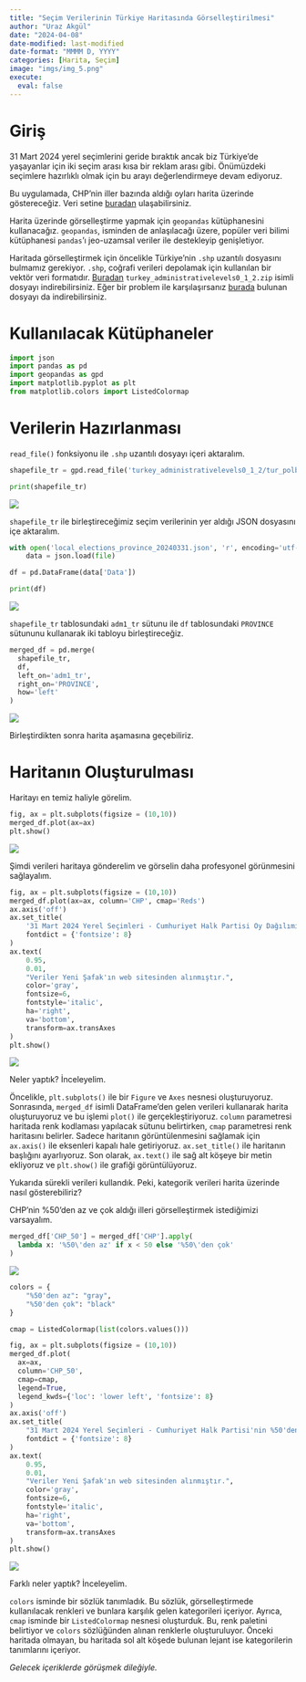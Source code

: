 ```yaml
---
title: "Seçim Verilerinin Türkiye Haritasında Görselleştirilmesi"
author: "Uraz Akgül"
date: "2024-04-08"
date-modified: last-modified
date-format: "MMMM D, YYYY"
categories: [Harita, Seçim]
image: "imgs/img_5.png"
execute:
  eval: false
---
```


# Giriş

31 Mart 2024 yerel seçimlerini geride bıraktık ancak biz Türkiye'de yaşayanlar için iki seçim arası kısa bir reklam arası gibi. Önümüzdeki seçimlere hazırlıklı olmak için bu arayı değerlendirmeye devam ediyoruz.

Bu uygulamada, CHP'nin iller bazında aldığı oyları harita üzerinde göstereceğiz. Veri setine [buradan](https://github.com/urazakgul/python-blog/tree/main/posts/post_4){.external target="_blank"} ulaşabilirsiniz.

Harita üzerinde görselleştirme yapmak için `geopandas` kütüphanesini kullanacağız. `geopandas`, isminden de anlaşılacağı üzere, popüler veri bilimi kütüphanesi `pandas`'ı jeo-uzamsal veriler ile destekleyip genişletiyor.

Haritada görselleştirmek için öncelikle Türkiye'nin `.shp` uzantılı dosyasını bulmamız gerekiyor. `.shp`, coğrafi verileri depolamak için kullanılan bir vektör veri formatıdır. [Buradan](https://data.humdata.org/dataset/cod-ab-tur?){.external target="_blank"} `turkey_administrativelevels0_1_2.zip` isimli dosyayı indirebilirsiniz. Eğer bir problem ile karşılaşırsanız [burada](https://github.com/urazakgul/python-blog/tree/main/posts/post_4){.external target="_blank"} bulunan dosyayı da indirebilirsiniz.

# Kullanılacak Kütüphaneler

```python

import json
import pandas as pd
import geopandas as gpd
import matplotlib.pyplot as plt
from matplotlib.colors import ListedColormap

```

# Verilerin Hazırlanması

`read_file()` fonksiyonu ile `.shp` uzantılı dosyayı içeri aktaralım.

```python

shapefile_tr = gpd.read_file('turkey_administrativelevels0_1_2/tur_polbnda_adm1.shp')

print(shapefile_tr)

```

![](imgs/img_1.PNG)

`shapefile_tr` ile birleştireceğimiz seçim verilerinin yer aldığı JSON dosyasını içe aktaralım.

```python

with open('local_elections_province_20240331.json', 'r', encoding='utf-8') as file:
    data = json.load(file)

df = pd.DataFrame(data['Data'])

print(df)

```

![](imgs/img_2.PNG)

`shapefile_tr` tablosundaki `adm1_tr` sütunu ile `df` tablosundaki `PROVINCE` sütununu kullanarak iki tabloyu birleştireceğiz.

```python

merged_df = pd.merge(
  shapefile_tr,
  df,
  left_on='adm1_tr',
  right_on='PROVINCE',
  how='left'
)

```

![](imgs/img_3.PNG)

Birleştirdikten sonra harita aşamasına geçebiliriz.

# Haritanın Oluşturulması

Haritayı en temiz haliyle görelim.

```python

fig, ax = plt.subplots(figsize = (10,10))
merged_df.plot(ax=ax)
plt.show()

```

![](imgs/img_4.png)

Şimdi verileri haritaya gönderelim ve görselin daha profesyonel görünmesini sağlayalım.

```python

fig, ax = plt.subplots(figsize = (10,10))
merged_df.plot(ax=ax, column='CHP', cmap='Reds')
ax.axis('off')
ax.set_title(
    '31 Mart 2024 Yerel Seçimleri - Cumhuriyet Halk Partisi Oy Dağılımı',
    fontdict = {'fontsize': 8}
)
ax.text(
    0.95,
    0.01,
    "Veriler Yeni Şafak'ın web sitesinden alınmıştır.",
    color='gray',
    fontsize=6,
    fontstyle='italic',
    ha='right',
    va='bottom',
    transform=ax.transAxes
)
plt.show()

```

![](imgs/img_5.png)

Neler yaptık? İnceleyelim.

Öncelikle, `plt.subplots()` ile bir `Figure` ve `Axes` nesnesi oluşturuyoruz. Sonrasında, `merged_df` isimli DataFrame'den gelen verileri kullanarak harita oluşturuyoruz ve bu işlemi `plot()` ile gerçekleştiriyoruz. `column` parametresi haritada renk kodlaması yapılacak sütunu belirtirken, `cmap` parametresi renk haritasını belirler. Sadece haritanın görüntülenmesini sağlamak için `ax.axis()` ile eksenleri kapalı hale getiriyoruz. `ax.set_title()` ile haritanın başlığını ayarlıyoruz. Son olarak, `ax.text()` ile sağ alt köşeye bir metin ekliyoruz ve `plt.show()` ile grafiği görüntülüyoruz.

Yukarıda sürekli verileri kullandık. Peki, kategorik verileri harita üzerinde nasıl gösterebiliriz?

CHP'nin %50'den az ve çok aldığı illeri görselleştirmek istediğimizi varsayalım.

```python

merged_df['CHP_50'] = merged_df['CHP'].apply(
  lambda x: '%50\'den az' if x < 50 else '%50\'den çok'
)

```

![](imgs/img_6.PNG)

```python

colors = {
    "%50'den az": "gray",
    "%50'den çok": "black"
}

cmap = ListedColormap(list(colors.values()))

fig, ax = plt.subplots(figsize = (10,10))
merged_df.plot(
  ax=ax,
  column='CHP_50',
  cmap=cmap,
  legend=True,
  legend_kwds={'loc': 'lower left', 'fontsize': 8}
)
ax.axis('off')
ax.set_title(
    "31 Mart 2024 Yerel Seçimleri - Cumhuriyet Halk Partisi'nin %50'den Az ve Çok Aldığı İller",
    fontdict = {'fontsize': 8}
)
ax.text(
    0.95,
    0.01,
    "Veriler Yeni Şafak'ın web sitesinden alınmıştır.",
    color='gray',
    fontsize=6,
    fontstyle='italic',
    ha='right',
    va='bottom',
    transform=ax.transAxes
)
plt.show()

```

![](imgs/img_7.png)

Farklı neler yaptık? İnceleyelim.

`colors` isminde bir sözlük tanımladık. Bu sözlük, görselleştirmede kullanılacak renkleri ve bunlara karşılık gelen kategorileri içeriyor. Ayrıca, `cmap` isminde bir `ListedColormap` nesnesi oluşturduk. Bu, renk paletini belirtiyor ve `colors` sözlüğünden alınan renklerle oluşturuluyor. Önceki haritada olmayan, bu haritada sol alt köşede bulunan lejant ise kategorilerin tanımlarını içeriyor.

*Gelecek içeriklerde görüşmek dileğiyle.*
